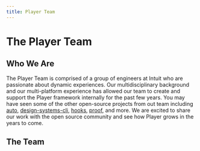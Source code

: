 ```yaml
---
title: Player Team
---
```


# The Player Team

## Who We Are

The Player Team is comprised of a group of engineers at Intuit who are passionate about dynamic experiences. Our multidisciplinary background and our multi-platform experience has allowed our team to create and support the Player framework internally for the past few years. You may have seen some of the other open-source projects from out team including [auto](https://github.com/intuit/auto), [design-systems-cli](https://github.com/intuit/design-systems-cli), [hooks](https://github.com/intuit/hooks), [proof](https://github.com/intuit/proof), and more. We are excited to share our work with the open source community and see how Player grows in the years to come.

## The Team


<PlayerTeam />
